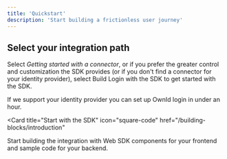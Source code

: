```yaml
---
title: 'Quickstart'
description: 'Start building a frictionless user journey'
---
```


## Select your integration path

Select _Getting started with a connector_, or if you prefer the greater control and customization the SDK provides (or if you don't find a connector for your identity provider), select Build Login with the SDK to get started with the SDK. 

<CardGroup>

<Card title="Start with a Connector" icon="plug-circle-check" href="/integrations/using-connectors">
If we support your identity provider you can set up OwnId login in under an hour.
</Card>

<Card
  title="Start with the SDK"
  icon="square-code"
  href="/building-blocks/introduction"
>
Start building the integration with Web SDK components for your frontend and sample code for your backend.
</Card>
</CardGroup>



